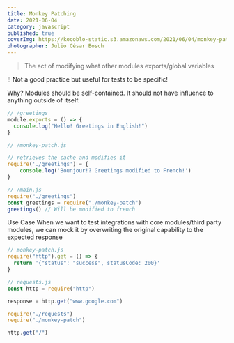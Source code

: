 ```yaml
---
title: Monkey Patching
date: 2021-06-04
category: javascript
published: true
coverImg: https://kocoblo-static.s3.amazonaws.com/2021/06/04/monkey-patching/cover-img.jpg
photographer: Julio César Bosch
---
```


> The act of modifying what other modules exports/global variables

!! Not a good practice but useful for tests to be specific!

Why?
Modules should be self-contained. It should not have influence to anything outside of itself.

```js
// /greetings
module.exports = () => {
  console.log("Hello! Greetings in English!")
}
```

```js
// /monkey-patch.js

// retrieves the cache and modifies it
require('./greetings') = {
    console.log('Bounjour!? Greetings modified to French!')
}
```

```js
// /main.js
require("./greetings")
const greetings = require("./monkey-patch")
greetings() // Will be modified to french
```

Use Case
When we want to test integrations with core modules/third party modules,
we can mock it by overwriting the original capability to the expected response

```js
// monkey-patch.js
require("http").get = () => {
  return '{"status": "success", statusCode: 200}'
}
```

```js
// requests.js
const http = require("http")

response = http.get("www.google.com")
```

```js
require("./requests")
require("./monkey-patch")

http.get("/")
```

